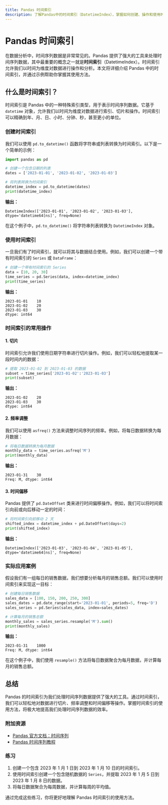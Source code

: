 ```yaml
---
title: Pandas 时间索引
description: 了解Pandas中的时间索引（DatetimeIndex），掌握如何创建、操作和使用时间序列数据。
---
```


# Pandas 时间索引

在数据分析中，时间序列数据是非常常见的。Pandas 提供了强大的工具来处理时间序列数据，其中最重要的概念之一就是**时间索引**（DatetimeIndex）。时间索引允许我们以时间为维度对数据进行操作和分析。本文将详细介绍 Pandas 中的时间索引，并通过示例帮助你掌握其使用方法。

## 什么是时间索引？

时间索引是 Pandas 中的一种特殊索引类型，用于表示时间序列数据。它基于 `datetime` 对象，允许我们以时间为维度对数据进行索引、切片和操作。时间索引可以精确到年、月、日、小时、分钟、秒，甚至更小的单位。

### 创建时间索引

我们可以使用 `pd.to_datetime()` 函数将字符串或列表转换为时间索引。以下是一个简单的示例：

```python
import pandas as pd

# 创建一个包含日期的列表
dates = ['2023-01-01', '2023-01-02', '2023-01-03']

# 将列表转换为时间索引
datetime_index = pd.to_datetime(dates)
print(datetime_index)
```

**输出：**
```
DatetimeIndex(['2023-01-01', '2023-01-02', '2023-01-03'], dtype='datetime64[ns]', freq=None)
```

在这个例子中，`pd.to_datetime()` 将字符串列表转换为 `DatetimeIndex` 对象。

### 使用时间索引

一旦我们有了时间索引，就可以将其与数据结合使用。例如，我们可以创建一个带有时间索引的 `Series` 或 `DataFrame`：

```python
# 创建一个带有时间索引的 Series
data = [10, 20, 30]
time_series = pd.Series(data, index=datetime_index)
print(time_series)
```

**输出：**
```
2023-01-01    10
2023-01-02    20
2023-01-03    30
dtype: int64
```

### 时间索引的常用操作

#### 1. 切片

时间索引允许我们使用日期字符串进行切片操作。例如，我们可以轻松地提取某一段时间内的数据：

```python
# 提取 2023-01-02 到 2023-01-03 的数据
subset = time_series['2023-01-02':'2023-01-03']
print(subset)
```

**输出：**
```
2023-01-02    20
2023-01-03    30
dtype: int64
```

#### 2. 频率调整

我们可以使用 `asfreq()` 方法来调整时间序列的频率。例如，将每日数据转换为每月数据：

```python
# 将每日数据转换为每月数据
monthly_data = time_series.asfreq('M')
print(monthly_data)
```

**输出：**
```
2023-01-31    30
Freq: M, dtype: int64
```

#### 3. 时间偏移

Pandas 提供了 `pd.DateOffset` 类来进行时间偏移操作。例如，我们可以将时间索引向前或向后移动一定的时间：

```python
# 将时间索引向前移动 2 天
shifted_index = datetime_index + pd.DateOffset(days=2)
print(shifted_index)
```

**输出：**
```
DatetimeIndex(['2023-01-03', '2023-01-04', '2023-01-05'], dtype='datetime64[ns]', freq=None)
```

### 实际应用案例

假设我们有一组每日的销售数据，我们想要分析每月的销售总额。我们可以使用时间索引来实现这一目标：

```python
# 创建每日销售数据
sales_data = [100, 150, 200, 250, 300]
sales_dates = pd.date_range(start='2023-01-01', periods=5, freq='D')
sales_series = pd.Series(sales_data, index=sales_dates)

# 计算每月的销售总额
monthly_sales = sales_series.resample('M').sum()
print(monthly_sales)
```

**输出：**
```
2023-01-31    1000
Freq: M, dtype: int64
```

在这个例子中，我们使用 `resample()` 方法将每日数据聚合为每月数据，并计算每月的销售总额。

## 总结

Pandas 的时间索引为我们处理时间序列数据提供了强大的工具。通过时间索引，我们可以轻松地对数据进行切片、频率调整和时间偏移等操作。掌握时间索引的使用方法，将极大地提高我们处理时间序列数据的效率。

### 附加资源

- [Pandas 官方文档：时间序列](https://pandas.pydata.org/pandas-docs/stable/user_guide/timeseries.html)
- [Pandas 时间序列教程](https://www.datacamp.com/community/tutorials/time-series-analysis-tutorial)

### 练习

1. 创建一个包含 2023 年 1 月 1 日到 2023 年 1 月 10 日的时间索引。
2. 使用时间索引创建一个包含随机数据的 `Series`，并提取 2023 年 1 月 5 日到 2023 年 1 月 8 日的数据。
3. 将每日数据聚合为每周数据，并计算每周的平均值。

通过完成这些练习，你将更好地理解 Pandas 时间索引的使用方法。